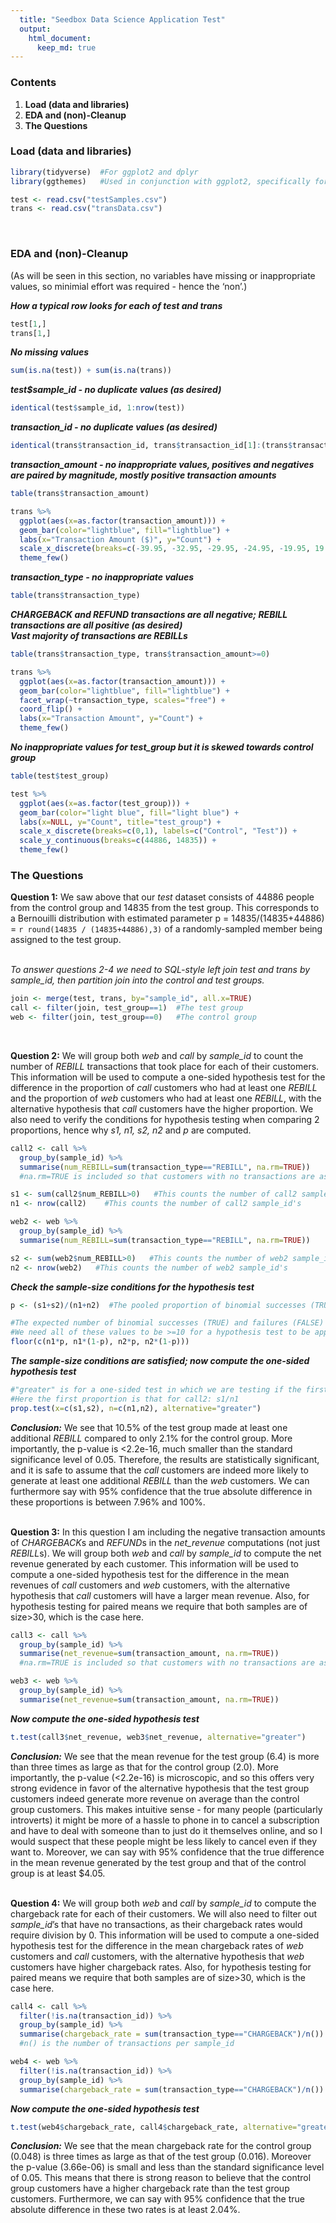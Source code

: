 ```yaml
---
  title: "Seedbox Data Science Application Test"
  output: 
    html_document:
      keep_md: true
---
```


### Contents

1. **Load (data and libraries)**
2. **EDA and (non)-Cleanup**
3. **The Questions**

### Load (data and libraries)

```r
library(tidyverse)  #For ggplot2 and dplyr
library(ggthemes)   #Used in conjunction with ggplot2, specifically for theme_few()

test <- read.csv("testSamples.csv")
trans <- read.csv("transData.csv")
```
<br /> 

### EDA and (non)-Cleanup 
(As will be seen in this section, no variables have missing or inappropriate values, so minimial effort was required - hence the 'non'.)

***How a typical row looks for each of test and trans***

```r
test[1,]
trans[1,]
```

***No missing values***

```r
sum(is.na(test)) + sum(is.na(trans))
```

***test$sample_id - no duplicate values (as desired)***

```r
identical(test$sample_id, 1:nrow(test))
```

***transaction_id - no duplicate values (as desired)***

```r
identical(trans$transaction_id, trans$transaction_id[1]:(trans$transaction_id[1]+nrow(trans)-1))
```

***transaction_amount - no inappropriate values, positives and negatives are paired by magnitude, mostly positive transaction amounts***

```r
table(trans$transaction_amount)
```

```r
trans %>% 
  ggplot(aes(x=as.factor(transaction_amount))) +
  geom_bar(color="lightblue", fill="lightblue") +
  labs(x="Transaction Amount ($)", y="Count") +
  scale_x_discrete(breaks=c(-39.95, -32.95, -29.95, -24.95, -19.95, 19.95, 24.95, 29.95, 32.95, 39.95)) +
  theme_few()
```

***transaction_type - no inappropriate values***

  
 
  
```r
table(trans$transaction_type)
```

***CHARGEBACK and REFUND transactions are all negative; REBILL transactions are all positive (as desired)*** <br />
***Vast majority of transactions are REBILLs***

```r
table(trans$transaction_type, trans$transaction_amount>=0)
```

```r

trans %>% 
  ggplot(aes(x=as.factor(transaction_amount))) +
  geom_bar(color="lightblue", fill="lightblue") +
  facet_wrap(~transaction_type, scales="free") +
  coord_flip() +
  labs(x="Transaction Amount", y="Count") +
  theme_few()

```


***No inappropriate values for test_group but it is skewed towards control group***

```r
table(test$test_group)
```

```r
test %>%
  ggplot(aes(x=as.factor(test_group))) +
  geom_bar(color="light blue", fill="light blue") +
  labs(x=NULL, y="Count", title="test_group") +
  scale_x_discrete(breaks=c(0,1), labels=c("Control", "Test")) +
  scale_y_continuous(breaks=c(44886, 14835)) +
  theme_few()
```

### The Questions



**Question 1:**
We saw above that our *test* dataset consists of 44886 people from the control group and 14835 from the test group. This corresponds to a Bernouilli distribution with estimated parameter p = 14835/(14835+44886) = `r round(14835 / (14835+44886),3)` of a randomly-sampled member being assigned to the test group. <br /> <br />

*To answer questions 2-4 we need to SQL-style left join test and trans by sample_id, then partition join into the control and test groups.* 

```r
join <- merge(test, trans, by="sample_id", all.x=TRUE)
call <- filter(join, test_group==1)  #The test group
web <- filter(join, test_group==0)   #The control group
``` 
<br /> 

**Question 2:**
We will group both *web* and *call* by *sample_id* to count the number of *REBILL* transactions that took place for each of their customers. This information will be used to compute a one-sided hypothesis test for the difference in the proportion of *call* customers who had at least one *REBILL* and the proportion of *web* customers who had at least one *REBILL*, with the alternative hypothesis that *call* customers have the higher proportion. We also need to verify the conditions for hypothesis testing when comparing 2 proportions, hence why *s1, n1, s2, n2* and *p* are computed.

```r

call2 <- call %>% 
  group_by(sample_id) %>%
  summarise(num_REBILL=sum(transaction_type=="REBILL", na.rm=TRUE)) 
  #na.rm=TRUE is included so that customers with no transactions are assigned num_REBILL=0

s1 <- sum(call2$num_REBILL>0)   #This counts the number of call2 sample_id's with at least one REBILL
n1 <- nrow(call2)    #This counts the number of call2 sample_id's 

web2 <- web %>% 
  group_by(sample_id) %>%
  summarise(num_REBILL=sum(transaction_type=="REBILL", na.rm=TRUE))

s2 <- sum(web2$num_REBILL>0)   #This counts the number of web2 sample_id's with at least one REBILL
n2 <- nrow(web2)   #This counts the number of web2 sample_id's  

```

***Check the sample-size conditions for the hypothesis test***


```r
p <- (s1+s2)/(n1+n2)  #The pooled proportion of binomial successes (TRUE)

#The expected number of binomial successes (TRUE) and failures (FALSE) for call2 and web2
#We need all of these values to be >=10 for a hypothesis test to be appropriate.
floor(c(n1*p, n1*(1-p), n2*p, n2*(1-p)))
```
***The sample-size conditions are satisfied; now compute the one-sided hypothesis test***

```r
#"greater" is for a one-sided test in which we are testing if the first proportion is larger
#Here the first proportion is that for call2: s1/n1
prop.test(x=c(s1,s2), n=c(n1,n2), alternative="greater") 
```

***Conclusion:***
We see that 10.5% of the test group made at least one additional *REBILL* compared to only 2.1% for the control group. More importantly, the p-value is <2.2e-16, much smaller than the standard significance level of 0.05. Therefore, the results are statistically significant, and it is safe to assume that the *call* customers are indeed more likely to generate at least one additional *REBILL* than the *web* customers. We can furthermore say with 95% confidence that the true absolute difference in these proportions is between 7.96% and 100%. <br /> <br />

**Question 3:**
In this question I am including the negative transaction amounts of *CHARGEBACK*s and *REFUND*s in the *net_revenue* computations (not just *REBILL*s). We will group both *web* and *call* by *sample_id* to compute the net revenue generated by each customer. This information will be used to compute a one-sided hypothesis test for the difference in the mean revenues of *call* customers and *web* customers, with the alternative hypothesis that *call* customers will have a larger mean revenue. Also, for hypothesis testing for paired means we require that both samples are of size>30, which is the case here.

```r
call3 <- call %>%
  group_by(sample_id) %>%
  summarise(net_revenue=sum(transaction_amount, na.rm=TRUE)) 
  #na.rm=TRUE is included so that customers with no transactions are assigned a net_revenue of 0.

web3 <- web %>%
  group_by(sample_id) %>%
  summarise(net_revenue=sum(transaction_amount, na.rm=TRUE))
```

***Now compute the one-sided hypothesis test*** 
```r
t.test(call3$net_revenue, web3$net_revenue, alternative="greater")
```
***Conclusion:***
We see that the mean revenue for the test group (6.4) is more than three times as large as that for the control group (2.0). More importantly, the p-value (<2.2e-16) is microscopic, and so this offers very strong evidence in favor of the alternative hypothesis that the test group customers indeed generate more revenue on average than the control group customers. This makes intuitive sense - for many people (particularly introverts) it might be more of a hassle to phone in to cancel a subscription and have to deal with someone than to just do it themselves online, and so I would suspect that these people might be less likely to cancel even if they want to. Moreover, we can say with 95% confidence that the true difference in the mean revenue generated by the test group and that of the control group is at least $4.05. <br /> <br />

**Question 4:**
We will group both *web* and *call* by *sample_id* to compute the chargeback rate for each of their customers. We will also need to filter out *sample_id*'s that have no transactions, as their chargeback rates would require division by 0. This information will be used to compute a one-sided hypothesis test for the difference in the mean chargeback rates of *web* customers and *call* customers, with the alternative hypothesis that *web* customers have higher chargeback rates. Also, for hypothesis testing for paired means we require that both samples are of size>30, which is the case here.


```r
call4 <- call %>%
  filter(!is.na(transaction_id)) %>%
  group_by(sample_id) %>%
  summarise(chargeback_rate = sum(transaction_type=="CHARGEBACK")/n()) 
  #n() is the number of transactions per sample_id

web4 <- web %>%
  filter(!is.na(transaction_id)) %>%
  group_by(sample_id) %>%
  summarise(chargeback_rate = sum(transaction_type=="CHARGEBACK")/n())
```

***Now compute the one-sided hypothesis test*** 
```r
t.test(web4$chargeback_rate, call4$chargeback_rate, alternative="greater")
```
***Conclusion:***
We see that the mean chargeback rate for the control group (0.048) is three times as large as that of the test group (0.016). Moreover the p-value (3.66e-06) is small and less than the standard significance level of 0.05. This means that there is strong reason to believe that the control group customers have a higher chargeback rate than the test group customers. Furthermore, we can say with 95% confidence that the true absolute difference in these two rates is at least 2.04%.




